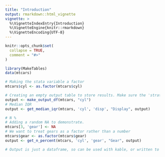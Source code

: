 ```yaml
---
title: "Introduction"
output: rmarkdown::html_vignette
vignette: >
  %\VignetteIndexEntry{Introduction}
  %\VignetteEngine{knitr::rmarkdown}
  %\VignetteEncoding{UTF-8}
---
```


```r
knitr::opts_chunk$set(
  collapse = TRUE,
  comment = "#>"
)
```

```r
library(MakeTables)
data(mtcars)
```


```r
# Making the stata variable a factor
mtcars$cyl <- as.factor(mtcars$cyl)
```

```r
# Creating an empty output table to store results. Make sure the 'strata' variable is a factor.
output <- make_output_df(mtcars, "cyl")
# Median IQR
output <- get_median_iqr(mtcars, 'cyl', 'disp', "Display", output)

# N %
# Adding a random NA to demonstrate. 
mtcars[3, 'gear'] <- NA
# We want to treat gears as a factor rather than a number
mtcars$gear <- as.factor(mtcars$gear)
output <- get_n_percent(mtcars, 'cyl', 'gear', "Gear", output)

# Output is just a dataframe, so can be used with kable, or written to excel/csv.
```
